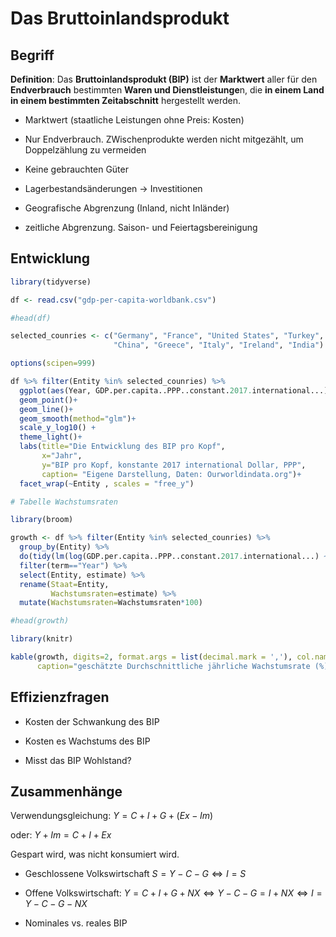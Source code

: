 # Das Bruttoinlandsprodukt

## Begriff

**Definition**: Das **Bruttoinlandsprodukt (BIP)** ist der **Marktwert** aller für den **Endverbrauch** bestimmten **Waren und Dienstleistunge**n, die **in einem Land** **in einem bestimmten Zeitabschnitt** hergestellt werden.

- Marktwert (staatliche Leistungen ohne Preis: Kosten)

- Nur Endverbrauch. ZWischenprodukte werden nicht mitgezählt, um Doppelzählung zu vermeiden


- Keine gebrauchten Güter

- Lagerbestandsänderungen $\rightarrow$ Investitionen

- Geografische Abgrenzung (Inland, nicht Inländer)

- zeitliche Abgrenzung. Saison- und Feiertagsbereinigung


## Entwicklung

```r
library(tidyverse)

df <- read.csv("gdp-per-capita-worldbank.csv")

#head(df)

selected_counries <- c("Germany", "France", "United States", "Turkey", 
                       "China", "Greece", "Italy", "Ireland", "India")

options(scipen=999)

df %>% filter(Entity %in% selected_counries) %>% 
  ggplot(aes(Year, GDP.per.capita..PPP..constant.2017.international...))+
  geom_point()+
  geom_line()+
  geom_smooth(method="glm")+
  scale_y_log10() +
  theme_light()+
  labs(title="Die Entwicklung des BIP pro Kopf",
       x="Jahr",
       y="BIP pro Kopf, konstante 2017 international Dollar, PPP",
       caption= "Eigene Darstellung, Daten: Ourworldindata.org")+
  facet_wrap(~Entity , scales = "free_y")

# Tabelle Wachstumsraten

library(broom)

growth <- df %>% filter(Entity %in% selected_counries) %>% 
  group_by(Entity) %>% 
  do(tidy(lm(log(GDP.per.capita..PPP..constant.2017.international...) ~ Year,.))) %>% 
  filter(term=="Year") %>% 
  select(Entity, estimate) %>% 
  rename(Staat=Entity,
         Wachstumsraten=estimate) %>% 
  mutate(Wachstumsraten=Wachstumsraten*100)

#head(growth)

library(knitr)

kable(growth, digits=2, format.args = list(decimal.mark = ','), col.names=c("Staat", "Wachstumsrate (%)"),
      caption="geschätzte Durchschnittliche jährliche Wachstumsrate (%) 1990-2021, Daten: Ourworldindata.org")

```


## Effizienzfragen

- Kosten der Schwankung des BIP

- Kosten es Wachstums des BIP

- Misst das BIP Wohlstand?

## Zusammenhänge

Verwendungsgleichung: $Y=C+I+G+(Ex-Im)$

oder: $Y+Im=C+I+Ex$

Gespart wird, was nicht konsumiert wird. 

- Geschlossene Volkswirtschaft $S=Y-C-G \Leftrightarrow I=S$

- Offene Volkswirtschaft: $Y=C+I+G+NX\Leftrightarrow Y-C-G=I+NX\Leftrightarrow I=Y-C-G-NX$

- Nominales vs. reales BIP


